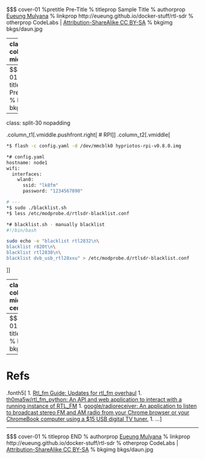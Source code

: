 $$$ cover-01 %pretitle Pre-Title % titleprop Sample Title % authorprop [Eueung Mulyana](https://github.com/eueung) % linkprop http://eueung.github.io/docker-stuff/rtl-sdr % otherprop CodeLabs | [Attribution-ShareAlike CC BY-SA](https://creativecommons.org/licenses/by-sa/4.0/) % bkgimg bkgs/daun.jpg

---
class: column_t1 middle

.fonth4[
.tabtype1.fullwidth[
| Sample Outline  |
|:-------------:|
| Preparation |
| Google Radio Receiver |
| RTL-SDR with Docker |
| ... |
]]

---
$$$ cover-01 % titleprop Preparation % bkgimg bkgs/batu.jpg

---
class: split-30 nopadding 

.column_t1[.vmiddle.pushfront.right[
# RPI
]]
.column_t2[.vmiddle[

```bash
*$ flash -c config.yaml -d /dev/mmcblk0 hypriotos-rpi-v0.8.0.img

*# config.yaml
hostname: node1
wifi:
  interfaces:
    wlan0:
      ssid: "lk8fm"
      password: "1234567890"

# ---
*$ sudo ./blacklist.sh 
*$ less /etc/modprobe.d/rtlsdr-blacklist.conf 

*# blacklist.sh - manually blacklist
#!/bin/bash

sudo echo -e "blacklist rtl2832\n\
blacklist r820t\n\
blacklist rtl2830\n\
blacklist dvb_usb_rtl28xxu" > /etc/modprobe.d/rtlsdr-blacklist.conf 
```

]]

---
class: column_t1  middle center

#Start .yellow[**rtl\_tcp**] Client &amp; Connect ...

.fonth5[
We're using [SDR\#](http://airspy.com/)<br/>
or any other rtl\_tcp-compatible clients ...
]

---
$$$ cover-01 % titleprop Refs % bkgimg bkgs/batu.jpg

---
# Refs
.fonth5[
1. [Rtl_fm Guide: Updates for rtl_fm overhaul](http://kmkeen.com/rtl-demod-guide/)
1. [th0ma5w/rtl_fm_python: An API and web application to interact with a running instance of RTL_FM](https://github.com/th0ma5w/rtl_fm_python)
1. [google/radioreceiver: An application to listen to broadcast stereo FM and AM radio from your Chrome browser or your ChromeBook computer using a $15 USB digital TV tuner.](https://github.com/google/radioreceiver)
1. ...
]

---
$$$ cover-01 % titleprop END % authorprop [Eueung Mulyana](https://github.com/eueung) % linkprop http://eueung.github.io/docker-stuff/rtl-sdr % otherprop CodeLabs | [Attribution-ShareAlike CC BY-SA](https://creativecommons.org/licenses/by-sa/4.0/) % bkgimg bkgs/daun.jpg

